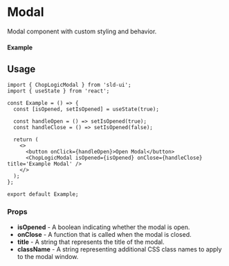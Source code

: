 
<Meta of={Modal} title='Modal' />

# Modal

Modal component with custom styling and behavior.

#### Example

<Canvas of={Modal.Default} />

## Usage

```tsx
import { ChopLogicModal } from 'sld-ui';
import { useState } from 'react';

const Example = () => {
  const [isOpened, setIsOpened] = useState(true);

  const handleOpen = () => setIsOpened(true);
  const handleClose = () => setIsOpened(false);

  return (
    <>
      <button onClick={handleOpen}>Open Modal</button>
      <ChopLogicModal isOpened={isOpened} onClose={handleClose} title='Example Modal' />
    </>
  );
};

export default Example;
```

### Props

- **isOpened** - A boolean indicating whether the modal is open.
- **onClose** - A function that is called when the modal is closed.
- **title** - A string that represents the title of the modal.
- **className** - A string representing additional CSS class names to apply to the modal window.
